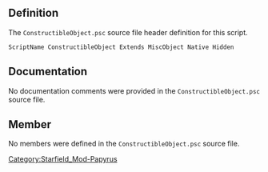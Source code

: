 {{Script_Object_Summary
| title = ConstructibleObject
| name = [[SFM:Script-ConstructibleObject|ConstructibleObject]]
| extends = [[SFM:Script-MiscObject|MiscObject]] → [[SFM:Script-Form|Form]] → [[SFM:Script-ScriptObject|ScriptObject]]
| flags = Native, Hidden
}}


== Definition ==
The <code>ConstructibleObject.psc</code> source file header definition for this script.

<source lang="papyrus">
ScriptName ConstructibleObject Extends MiscObject Native Hidden
</source>


== Documentation ==
No documentation comments were provided in the <code>ConstructibleObject.psc</code> source file.


== Member ==
No members were defined in the <code>ConstructibleObject.psc</code> source file.


[[Category:Starfield_Mod-Papyrus]]
